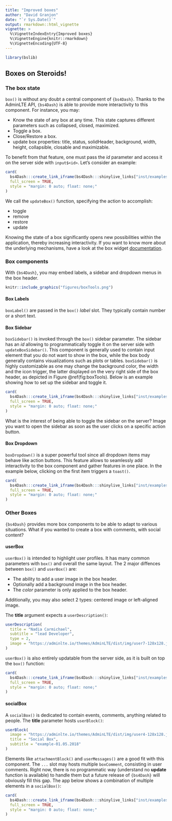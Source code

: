 ```yaml
---
title: "Improved boxes"
author: "David Granjon"
date: "`r Sys.Date()`"
output: rmarkdown::html_vignette
vignette: >
  %\VignetteIndexEntry{Improved boxes}
  %\VignetteEngine{knitr::rmarkdown}
  %\VignetteEncoding{UTF-8}
---
```


```r
library(bslib)
```
  
## Boxes on Steroids!
  
### The box state
`box()` is without any doubt a central component of `{bs4Dash}`. Thanks to the AdminLTE API, `{bs4Dash}` 
is able to provide more interactivity to this component. For instance, you may:
  
  - Know the state of any box at any time. This state captures different parameters such as
  collapsed, closed, maximized.
  - Toggle a box.
  - Close/Restore a box.
  - update box properties: title, status, solidHeader, background, width, height, 
  collapsible, closable and maximizable.
  
To benefit from that feature, one must pass the _id_ parameter and access it on the server side 
with `input$<id>`. Let's consider an example:

```r
card(
  bs4Dash:::create_link_iframe(bs4Dash:::shinylive_links["inst/examples/vignettes-demos/box-api"]),
  full_screen = TRUE,
  style = "margin: 0 auto; float: none;"
)
```

We call the `updateBox()` function, specifying the action to accomplish:

- toggle
- remove
- restore
- update

Knowing the state of a box significantly opens new possibilities within the application, thereby increasing interactivity. 
If you want to know more about the underlying mechanisms, have a look at the box widget [documentation](https://adminlte.io/docs/3.1//javascript/card-widget.html). 

### Box components
With `{bs4Dash}`, you may embed labels, a sidebar and dropdown menus in the 
box header. 

```r
knitr::include_graphics("figures/boxTools.png")
``` 

#### Box Labels
`boxLabel()` are passed in the `box()` _label_ slot. They typically contain number or a short text.

#### Box Sidebar
`boxSidebar()` is invoked through the `box()` sidebar parameter. The sidebar has an _id_ allowing to programmatically
toggle it on the server side with `updateBoxSidebar()`. This component is generally used to contain input element that you 
do not want to show in the box, while the box body generally contains visualizations such as plots or tables. 
`boxSidebar()` is highly customizable as one may change the background color, the width and the icon trigger, 
the latter displayed on the very right side of the box header, as depicted in Figure \@ref(fig:boxTools). 
Below is an example showing how to set up the sidebar and toggle it.

```r
card(
  bs4Dash:::create_link_iframe(bs4Dash:::shinylive_links["inst/examples/vignettes-demos/box-sidebar"]),
  full_screen = TRUE,
  style = "margin: 0 auto; float: none;"
)
```

What is the interest of being able to toggle the sidebar on the server? Image you want
to open the sidebar as soon as the user clicks on a specific action button.

#### Box Dropdown
`boxDropdown()` is a super powerful tool since all dropdown items may behave like action buttons.
This feature allows to seamlessly add interactivity to the box component and gather features in one place.
In the example below, clicking on the first item triggers a `toast()`.

```r
card(
  bs4Dash:::create_link_iframe(bs4Dash:::shinylive_links["inst/examples/vignettes-demos/box-dropdown"]),
  full_screen = TRUE,
  style = "margin: 0 auto; float: none;"
)
```

### Other Boxes
`{bs4Dash}` provides more box components to be able to adapt to various situations. What if you wanted
to create a box with comments, with social content?

#### userBox

`userBox()` is intended to highlight user profiles. It has many common parameters with `box()` and overall the same layout.
The 2 major diffences between `box()` and `userBox()` are:

- The ability to add a user image in the box header.
- Optionally add a background image in the box header.
- The _color_ parameter is only applied to the box header.

Additionally, you may also select 2 types: centered image or left-aligned image.

The __title__ argument expects a `userDescription()`:

```r
userDescription(
  title = "Nadia Carmichael",
  subtitle = "lead Developer",
  type = 2,
  image = "https://adminlte.io/themes/AdminLTE/dist/img/user7-128x128.jpg",
)
```

`userBox()` is also entirely updatable from the server side, as it is built on top the `box()` function:
```r
card(
  bs4Dash:::create_link_iframe(bs4Dash:::shinylive_links["inst/examples/vignettes-demos/userBox"]),
  full_screen = TRUE,
  style = "margin: 0 auto; float: none;"
)
```

#### socialBox

A `socialBox()` is dedicated to contain events, comments, anything related to people. 
The __title__ parameter hosts `userBlock()`:

```r
userBlock(
  image = "https://adminlte.io/themes/AdminLTE/dist/img/user4-128x128.jpg",
  title = "Social Box",
  subtitle = "example-01.05.2018"
)
```

Elements like `attachmentBlock()` and `userMessages()` are a good fit with this component. 
The `...` slot may hosts multiple `boxComment`, consisting in user comments. 
Right now, there is no programmatic way (understand no __update__ function is available) to handle them but a future release of `{bs4Dash}` 
will obviously fill this gap. The app below shows a combination of multiple elements in a 
`socialBox()`:

```r
card(
  bs4Dash:::create_link_iframe(bs4Dash:::shinylive_links["inst/examples/vignettes-demos/socialBox"]),
  full_screen = TRUE,
  style = "margin: 0 auto; float: none;"
)
```
